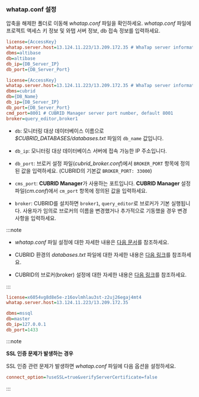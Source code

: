 ### whatap.conf 설정

압축을 해제한 폴더로 이동해 *whatap.conf* 파일을 확인하세요. *whatap.conf* 파일에 프로젝트 액세스 키 정보 및 와탭 서버 정보, db 접속 정보를 입력하세요.

<InDoc product="altibase">

```ini title='whatap.conf'
license={AccessKey}
whatap.server.host=13.124.11.223/13.209.172.35 # WhaTap server information
dbms=altibase
db=altibase
db_ip={DB_Server_IP}
db_port={DB_Server_Port} 
```

</InDoc>

<InDoc product="cubrid">

```ini title='whatap.conf'
license={AccessKey}
whatap.server.host=13.124.11.223/13.209.172.35 # WhaTap server information
dbms=cubrid
db={DB_Name}
db_ip={DB_Server_IP}
db_port={DB_Server_Port} 
cmd_port=8001 # CUBRID Manager server port number, default 8001
broker=query_editor,broker1
```

* `db`: 모니터링 대상 데이터베이스 이름으로 *$CUBRID_DATABASES/databases.txt* 파일의 `db_name` 값입니다.

* `db_ip`: 모니터링 대상 데이터베이스 서버에 접속 가능한 IP 주소입니다.

* `db_port`: 브로커 설정 파일(*cubrid_broker.conf*)에서 `BROKER_PORT` 항목에 정의된 값을 입력하세요. (CUBRID의 기본값 `BROKER_PORT: 33000`)

* `cms_port`: **CUBRID Manager**가 사용하는 포트입니다. **CUBRID Manager** 설정 파일(*cm.conf*)에서 `cm_port` 항목에 정의된 값을 입력하세요.

* `broker`: CUBRID를 설치하면 `broker1`, `query_editor`로 브로커가 기본 실행됩니다. 사용자가 임의로 브로커의 이름을 변경했거나 추가적으로 기동했을 경우 변경 사항을 입력하세요.

:::note

* *whatap.conf* 파일 설정에 대한 자세한 내용은 [다음 문서](agent-dbx-settings)를 참조하세요.

* CUBRID 환경의 *databases.txt* 파일에 대한 자세한 내용은 [다음 링크](https://www.cubrid.org/manual/ko/11.0/admin/db_manage.html#databases-txt)를 참조하세요.

* CUBRID의 브로커(broker) 설정에 대한 자세한 내용은 [다음 링크](https://www.cubrid.org/manual/ko/11.0/admin/config.html#broker-configuration)를 참조하세요.

:::

</InDoc>

<InDoc product="mssql">

```ini title="whatap.conf"
license=x6054vg8d8e5e-z16ovlmhlau3st-z2uj26egaj4mt4
whatap.server.host=13.124.11.223/13.209.172.35

dbms=mssql
db=master
db_ip=127.0.0.1
db_port=1433
```

:::note

**SSL 인증 문제가 발생하는 경우**

SSL 인증 관련 문제가 발생하면 *whatap.conf* 파일에 다음 옵션을 설정하세요.

```ini title="whatap.conf"
connect_option=?useSSL=true&verifyServerCertificate=false
```

:::

</InDoc>